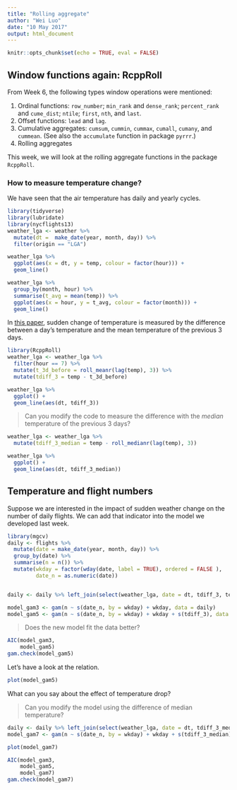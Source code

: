 ---
title: "Rolling aggregate"
author: "Wei Luo"
date: "10 May 2017"
output: html_document
---

```{r setup, include=FALSE}
knitr::opts_chunk$set(echo = TRUE, eval = FALSE)
```

## Window functions again: RcppRoll
From Week 6, the following types window operations were mentioned:

1. Ordinal functions: `row_number`; `min_rank` and `dense_rank`; `percent_rank` and `cume_dist`; `ntile`; `first`, `nth`, and `last`.
2. Offset functions: `lead` and `lag`.
3. Cumulative aggregates: `cumsum`, `cummin`, `cummax`, `cumall`, `cumany`, and `cummean`. (See also the `accumulate` function in package `pyrrr`.)
4. Rolling aggregates

This week, we will look at the rolling aggregate functions in the package `RcppRoll`.


### How to measure temperature change?
We have seen that the air temperature has daily and yearly cycles. 
```{r}
library(tidyverse)
library(lubridate)
library(nycflights13)
weather_lga <- weather %>%
  mutate(dt =  make_date(year, month, day)) %>% 
  filter(origin == "LGA")

weather_lga %>%
  ggplot(aes(x = dt, y = temp, colour = factor(hour))) + 
  geom_line()

weather_lga %>%
  group_by(month, hour) %>% 
  summarise(t_avg = mean(temp)) %>% 
  ggplot(aes(x = hour, y = t_avg, colour = factor(month))) + 
  geom_line()
```


In [this paper](https://www.ncbi.nlm.nih.gov/pubmed/12060315), sudden change of temperature is measured by the difference between a day's temperature and the mean temperature of the previous 3 days.
 
```{r}
library(RcppRoll)
weather_lga <- weather_lga %>% 
  filter(hour == 7) %>% 
  mutate(t_3d_before = roll_meanr(lag(temp), 3)) %>% 
  mutate(tdiff_3 = temp - t_3d_before) 

weather_lga %>% 
  ggplot() +
  geom_line(aes(dt, tdiff_3))
```



> Can you modify the code to measure the difference with the *median* temperature of the previous 3 days?

```{r echo = FALSE}
weather_lga <- weather_lga %>% 
  mutate(tdiff_3_median = temp - roll_medianr(lag(temp), 3))

weather_lga %>% 
  ggplot() +
  geom_line(aes(dt, tdiff_3_median))
```

## Temperature and flight numbers
Suppose we are interested in the impact of sudden weather change on the number of daily flights. We can add that indicator into the model we developed last week.
```{r}
library(mgcv)
daily <- flights %>% 
  mutate(date = make_date(year, month, day)) %>% 
  group_by(date) %>% 
  summarise(n = n()) %>% 
  mutate(wkday = factor(wday(date, label = TRUE), ordered = FALSE ),
         date_n = as.numeric(date))


daily <- daily %>% left_join(select(weather_lga, date = dt, tdiff_3, temp))

model_gam3 <- gam(n ~ s(date_n, by = wkday) + wkday, data = daily) 
model_gam5 <- gam(n ~ s(date_n, by = wkday) + wkday + s(tdiff_3), data = daily) 
```

> Does the new model fit the data better?

```{r echo=FALSE}
AIC(model_gam3,
    model_gam5)
gam.check(model_gam5)
```


Let's have a look at the relation.
```{r}
plot(model_gam5)
```

What can you say about the effect of temperature drop?



> Can you modify the model using the difference of median temperature?

```{r echo=FALSE}
daily <- daily %>% left_join(select(weather_lga, date = dt, tdiff_3_median))
model_gam7 <- gam(n ~ s(date_n, by = wkday) + wkday + s(tdiff_3_median), data = daily) 

plot(model_gam7)

AIC(model_gam3,
    model_gam5,
    model_gam7)
gam.check(model_gam7)
```


